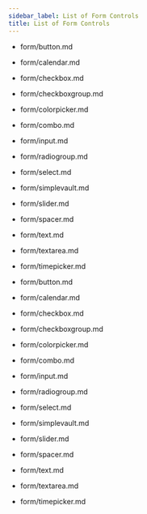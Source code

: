 ```yaml
---
sidebar_label: List of Form Controls
title: List of Form Controls
---          
```


- form/button.md
- form/calendar.md
- form/checkbox.md
- form/checkboxgroup.md
- form/colorpicker.md
- form/combo.md
- form/input.md
- form/radiogroup.md
- form/select.md
- form/simplevault.md
- form/slider.md
- form/spacer.md
- form/text.md
- form/textarea.md
- form/timepicker.md




- form/button.md
- form/calendar.md
- form/checkbox.md
- form/checkboxgroup.md
- form/colorpicker.md
- form/combo.md
- form/input.md
- form/radiogroup.md
- form/select.md
- form/simplevault.md
- form/slider.md
- form/spacer.md
- form/text.md
- form/textarea.md
- form/timepicker.md
